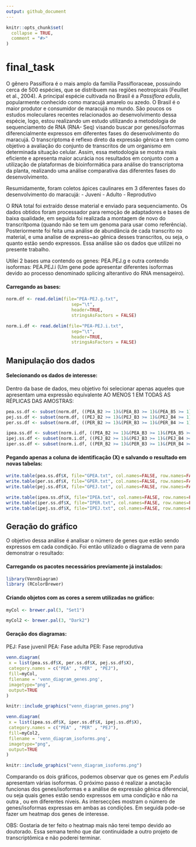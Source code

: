 ```yaml
---
output: github_document
---
```


```r
knitr::opts_chunk$set(
  collapse = TRUE,
  comment = "#>"
)
```

# final_task

O gênero Passiflora é o mais amplo da família Passifloraceae, possuindo cerca de 500 espécies, que se distribuem nas regiões neotropicais (Feuillet et al., 2004). A principal espécie cultivada no Brasil é a *Passiflora edulis*, popularmente conhecido como maracujá amarelo ou azedo. O Brasil é o maior produtor e consumidor de maracujá no mundo. São poucos os estudos moleculares recentes relacionados ao desenvolvimento dessa espécie, logo, estou realizando um estudo utilizando a metodologia de sequenciamento de RNA (RNA- Seq) visando buscar por genes/isoformas diferencialmente expressos em diferentes fases do desenvolvimento do maracujá. O  transcriptoma é  reflexo  direto  da  expressão  gênica  e tem como objetivo a avaliação do conjunto de transcritos de um organismo em determinada situação celular. Assim, essa metodologia se mostra mais eficiente e apresenta maior acurácia nos resultados em conjunto com a utilização de plataformas de bioinformática para análise do transcriptoma da planta, realizando uma análise comparativa das diferentes fases do desenvolvimento.

Resumidamente, foram coletos ápices caulinares em 3 diferentes fases do desenvolvimento do maracujá: 
- Juveni
- Adulto
- Reprodutivo

O RNA total foi extraído desse material e enviado para sequenciamento. Os dados obtidos foram processador para remoção de adaptadores e bases de baixa qualidade, em seguida foi realizada a montagem de novo do transcritpoma (quando não se tem um genoma para usar como referência). Posteriormente foi feita uma análise de abundância de cada transcrito no material, e uma analise de express~ao gênica desses transcritos, ou seja, o quanto estão sendo expressos. Essa análise são os dados que utilizei no presente trabalho.

Utilei 2 bases uma contendo os genes: PEA.PEJ.g e outra contendo isoformas: PEA.PEJ.i (Um gene pode apresentar diferentes isoformas devido ao processo denominado splicing alterantivo do RNA mensageiro).

#### Carregando as bases:

```r
norm.df <- read.delim(file="PEA-PEJ.g.txt",
                         sep="\t",
                         header=TRUE,
                         stringsAsFactors = FALSE)
```

```r
norm.i.df <- read.delim(file="PEA-PEJ.i.txt",
                         sep="\t",
                         header=TRUE,
                         stringsAsFactors = FALSE)
```

## Manipulação dos dados

#### Selecionando os dados de interesse:
Dentro da base de dados, meu objetivo foi selecionar apenas aqueles que apresentam uma expressão equivalente AO MENOS 1 EM TODAS AS RÉPLICAS DAS AMOSTRAS:

```r
pea.ss.df <- subset(norm.df, ((PEA_B2 >= 1)&(PEA_B3 >= 1)&(PEA_B5 >= 1)) )
pej.ss.df <- subset(norm.df, ((PEJ_B2 >= 1)&(PEJ_B3 >= 1)&(PEJ_B4 >= 1)) )
per.ss.df <- subset(norm.df, ((PER_B2 >= 1)&(PER_B3 >= 1)&(PER_B4 >= 1)) )
```

```r
ipea.ss.df <- subset(norm.i.df, ((PEA_B2 >= 1)&(PEA_B3 >= 1)&(PEA_B5 >= 1)) )
ipej.ss.df <- subset(norm.i.df, ((PEJ_B2 >= 1)&(PEJ_B3 >= 1)&(PEJ_B4 >= 1)) )
iper.ss.df <- subset(norm.i.df, ((PER_B2 >= 1)&(PER_B3 >= 1)&(PER_B4 >= 1)) )
```

#### Pegando apenas a coluna de identificação (X) e salvando o resultado em novas tabelas:

```r
write.table(pea.ss.df$X, file="GPEA.txt", col.names=FALSE, row.names=FALSE, sep="\t", quote=FALSE)
write.table(per.ss.df$X, file="GPER.txt", col.names=FALSE, row.names=FALSE, sep="\t", quote=FALSE)
write.table(pej.ss.df$X, file="GPEJ.txt", col.names=FALSE, row.names=FALSE, sep="\t", quote=FALSE)
```


```r
write.table(ipea.ss.df$X, file="IPEA.txt", col.names=FALSE, row.names=FALSE, sep="\t", quote=FALSE)
write.table(iper.ss.df$X, file="IPER.txt", col.names=FALSE, row.names=FALSE, sep="\t", quote=FALSE)
write.table(ipej.ss.df$X, file="IPEJ.txt", col.names=FALSE, row.names=FALSE, sep="\t", quote=FALSE)
```

## Geração do gráfico

O objetivo dessa análise é analisar o número de genes que estão sendo expressos em cada condição. 
Foi então utilizado o diagrama de venn para demonstrar o resultado:

#### Carregando os pacotes necessários previamente já instalados:

```r
library(VennDiagram)
library (RColorBrewer)
```

#### Criando objetos com as cores a serem utilizadas no gráfico:
```r
myCol <- brewer.pal(3, "Set1")
```

```r
myCol2 <- brewer.pal(3, "Dark2")
```
#### Geração dos diagramas:

PEJ: Fase juvenil
PEA: Fase adulta
PER: Fase reprodutiva

```r
venn.diagram(
 x = list(pea.ss.df$X, per.ss.df$X, pej.ss.df$X),
 category.names = c("PEA" , "PER" , "PEJ"),
 fill=myCol,
 filename = 'venn_diagram_genes.png',
 imagetype="png",
 output=TRUE
)
```

```r
knitr::include_graphics("venn_diagram_genes.png")
```

```r
venn.diagram(
 x = list(ipea.ss.df$X, iper.ss.df$X, ipej.ss.df$X),
 category.names = c("PEA" , "PER" , "PEJ"),
 fill=myCol2,
 filename = 'venn_diagram_isoforms.png',
 imagetype="png",
 output=TRUE
)
```


```r
knitr::include_graphics("venn_diagram_isoforms.png")
```

Comparando os dois gráficos, podemos observar que os genes em *P.edulis* apresentam várias isoformas. O próximo passo é realizar a anotação funcionas dos genes/isoformas e a análise de expressão gênica diferencial, ou seja quais genes estão sendo expressos em uma condição e não na outra , ou em diferentes niveis. As intersecções mostram o número de genes/isoformas expressas em ambas as condições. Em seguida pode-se fazer um heatmap dos genes de interesse.

OBS: Gostaria de ter feito o heatmap mais não terei tempo devido ao doutorado. Essa semana tenho que dar continuidade a outro projeto de transcriptômica e não poderei terminar.


